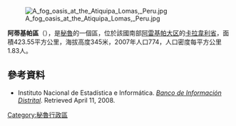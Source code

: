 [[Image:A_fog_oasis_at_the_Atiquipa_Lomas,_Peru.jpg|right]]

'''阿蒂基帕區'''（{{lang-es|Distrito de Atiquipa}}），是[[秘魯|秘魯]]的一個區，位於該國南部[[阿雷基帕大区|阿雷基帕大区]]的[[卡拉韋利省|卡拉韋利省]]，面積423.55平方公里，海拔高度345米，2007年人口774，人口密度每平方公里1.83人。

==參考資料==
*{{es icon}} Instituto Nacional de Estadística e Informática. ''[https://web.archive.org/web/20080423164200/http://desa.inei.gob.pe/mapas/bid/ Banco de Información Distrital]''. Retrieved April 11, 2008.
{{Peru-geo-stub}}
[[Category:秘魯行政區|Category:秘魯行政區]]